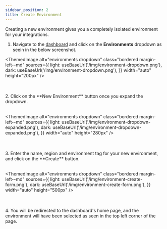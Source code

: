 ```yaml
---
sidebar_position: 2
title: Create Environment
---
```



Creating a new environment gives you a completely isolated environment for your integrations.

1. Navigate to the [dashboard](https://app.simplyq.io) and click on the **Environments** dropdown as seein in the below screenshot.

<ThemedImage
  alt="environments dropdown"
  class="bordered margin-left--md"
  sources={{
    light: useBaseUrl('/img/environment-dropdown.png'),
    dark: useBaseUrl('/img/environment-dropdown.png'),
  }}
  width="auto"
  height="200px"
/>

<br/>
<br/>
2. Click on the **New Environment** button once you expand the dropdown.
<br/>
<br/>

<ThemedImage
  alt="environments dropdown"
  class="bordered margin-left--md"
  sources={{
    light: useBaseUrl('/img/environment-dropdown-expanded.png'),
    dark: useBaseUrl('/img/environment-dropdown-expanded.png'),
  }}
  width="auto"
  height="280px"
/>

<br/>
<br/>
3. Enter the name, region and environment tag for your new environment, and click on the **Create** button.
<br/>
<br/>

<ThemedImage
  alt="environments dropdown"
  class="bordered margin-left--md"
  sources={{
    light: useBaseUrl('/img/environment-create-form.png'),
    dark: useBaseUrl('/img/environment-create-form.png'),
  }}
  width="auto"
  height="500px"
/>

<br/>
<br/>
4. You will be redirected to the dashboard's home page, and the environment will have been selected as seen in the top left corner of the page.
